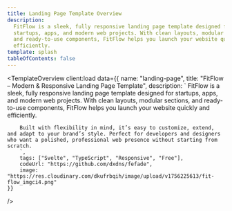```yaml
---
title: Landing Page Template Overview
description:
  FitFlow is a sleek, fully responsive landing page template designed for
  startups, apps, and modern web projects. With clean layouts, modular sections,
  and ready-to-use components, FitFlow helps you launch your website quickly and
  efficiently.
template: splash
tableOfContents: false
---
```



<TemplateOverview 
    client:load
    data={{ 
        name: "landing-page",
        title: "FitFlow – Modern & Responsive Landing Page Template",
        description: `
        FitFlow is a sleek, fully responsive landing page template designed for startups, apps, and modern web projects. With clean layouts, modular sections, and ready-to-use components, FitFlow helps you launch your website quickly and efficiently.

        Built with flexibility in mind, it’s easy to customize, extend, and adapt to your brand’s style. Perfect for developers and designers who want a polished, professional web presence without starting from scratch.
        `,
        tags: ["Svelte", "TypeScript", "Responsive", "Free"],
        codeUrl: "https://github.com/dxdns/fefade",
        image: "https://res.cloudinary.com/dkufrbqih/image/upload/v1756225613/fit-flow_imgci4.png"
    }}

/>
